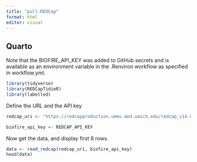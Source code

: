 ```yaml
---
title: "pull-REDCap"
format: html
editor: visual
---
```


## Quarto

Note that the BIOFIRE_API_KEY was added to GitHub secrets and is available as an environment variable in the .Renviron workflow as specified in workflow.yml.

```r
library(tidyverse)
library(REDCapTidieR)
library(labelled)
```

Define the URL and the API key

```r
redcap_uri <- "https://redcapproduction.umms.med.umich.edu/redcap_v14.0.15/API/"

biofire_api_key <- REDCAP_API_KEY
```

Now get the data, and display first 6 rows.

```r
data <- read_redcap(redcap_uri, biofire_api_key)
head(data)
```
